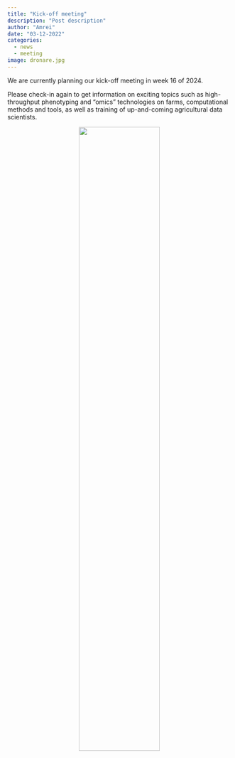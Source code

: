 ```yaml
---
title: "Kick-off meeting"
description: "Post description"
author: "Amrei"
date: "03-12-2022"
categories:
  - news
  - meeting
image: dronare.jpg
---
```


We are currently planning our kick-off meeting in week 16 of 2024. 

Please check-in again to get information on exciting topics such as high-throughput phenotyping and “omics” technologies on farms, computational methods and tools, as well as training of up-and-coming agricultural data scientists.

<center>
![](dronare.jpg){#id .class width=60%}